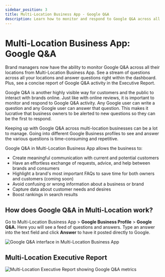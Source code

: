 ```yaml
---
sidebar_position: 3
title: Multi-Location Business App - Google Q&A
description: Learn how to monitor and respond to Google Q&A across all your locations using the Multi-Location Business App.
---
```


# Multi-Location Business App: Google Q&A

Brand managers now have the ability to monitor Google Q&A across all their locations from Multi-Location Business App. See a stream of questions across all your locations and answer questions right within the dashboard. Plus, see a concise report of Google Q&A activity in the Executive Report.

Google Q&A is another highly visible way for customers and the public to interact with brands online. Just like with online reviews, it is important to monitor and respond to Google Q&A activity. Any Google user can write a question and any Google user can answer that question. This makes it lucrative that business owners to be alerted to new questions so they can be the first to respond.

Keeping up with Google Q&A across multi-location businesses can be a lot to manage. Going into different Google Business profiles to see and answer the various questions is time-consuming and repetitive.

Google Q&A in Multi-Location Business App allows the business to:

- Create meaningful communication with current and potential customers
- Have an effortless exchange of requests, advice, and help between brands and consumers
- Highlight a brand's most important FAQs to save time for both owners and customers (coming soon)
- Avoid confusing or wrong information about a business or brand
- Capture data about customer needs and desires
- Boost rankings in search results

## How does Google Q&A in Multi-Location work?

Go to Multi-Location Business App > **Google Business Profile** > **Google Q&A.** Here you will see a feed of questions and answers. Type an answer into the text field and click **Answer** to have it posted directly to Google.

![Google Q&A interface in Multi-Location Business App](/img/business-app/multi-location/google-qa/google-qa-interface.png)

## Multi-Location Executive Report

![Multi-Location Executive Report showing Google Q&A metrics](/img/business-app/multi-location/google-qa/executive-report.png)
